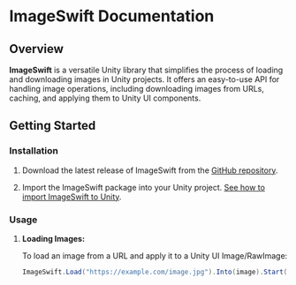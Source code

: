 # ImageSwift Documentation

## Overview

**ImageSwift** is a versatile Unity library that simplifies the process of loading and downloading images in Unity projects. It offers an easy-to-use API for handling image operations, including downloading images from URLs, caching, and applying them to Unity UI components.

## Getting Started

### Installation

1. Download the latest release of ImageSwift from the [GitHub repository](https://github.com/your-username/ImageSwift/releases).

2. Import the ImageSwift package into your Unity project. [See how to import ImageSwift to Unity](/installation).

### Usage

1. **Loading Images:**

   To load an image from a URL and apply it to a Unity UI Image/RawImage:

   ```csharp filename="C#"
   ImageSwift.Load("https://example.com/image.jpg").Into(image).Start();
   ```
